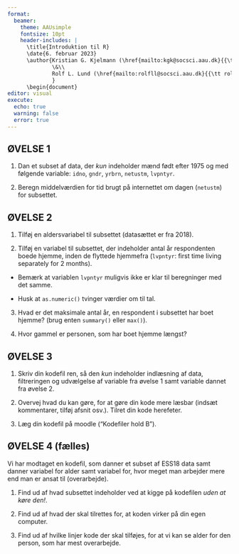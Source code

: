 ```yaml
---
format: 
  beamer:
    theme: AAUsimple
    fontsize: 10pt
    header-includes: |
      \title{Introduktion til R}
      \date{6. februar 2023}
      \author{Kristian G. Kjelmann (\href{mailto:kgk@socsci.aau.dk}{{\tt kgk@socsci.aau.dk}})\\
              \&\\
              Rolf L. Lund (\href{mailto:rolfll@socsci.aau.dk}{{\tt rolfll@socsci.aau.dk}})
              }
      \begin{document}
editor: visual
execute:
  echo: true
  warning: false
  error: true
---
```


## ØVELSE 1

1.  Dan et subset af data, der *kun* indeholder mænd født efter 1975 og med følgende variable: `idno`, `gndr`, `yrbrn`, `netustm`, `lvpntyr`.

2.  Beregn middelværdien for tid brugt på internettet om dagen (`netustm`) for subsettet.


## ØVELSE 2

1.  Tilføj en aldersvariabel til subsettet (datasættet er fra 2018).

2.  Tilføj en variabel til subsettet, der indeholder antal år respondenten boede hjemme, inden de flyttede hjemmefra (`lvpntyr`: first time living separately for 2 months).

-   Bemærk at variablen `lvpntyr` muligvis ikke er klar til beregninger med det samme.

-   Husk at `as.numeric()` tvinger værdier om til tal.

3. Hvad er det maksimale antal år, en respondent i subsettet har boet hjemme? (brug enten `summary()` eller `max()`).

4. Hvor gammel er personen, som har boet hjemme længst?


## ØVELSE 3

1. Skriv din kodefil ren, så den *kun* indeholder indlæsning af data, filtreringen og udvælgelse af variable fra øvelse 1 samt variable dannet fra øvelse 2.

2. Overvej hvad du kan gøre, for at gøre din kode mere læsbar (indsæt kommentarer, tilføj afsnit osv.). Tilret din kode herefeter.

3. Læg din kodefil på moodle ("Kodefiler hold B").


## ØVELSE 4 (fælles)

Vi har modtaget en kodefil, som danner et subset af ESS18 data samt danner variabel for alder samt variabel for, hvor meget man arbejder mere end man er ansat til (overarbejde).

1. Find ud af hvad subsettet indeholder ved at kigge på kodefilen *uden at køre den!*.

2. Find ud af hvad der skal tilrettes for, at koden virker på din egen computer.

3. Find ud af hvilke linjer kode der skal tilføjes, for at vi kan se alder for den person, som har mest overarbejde.